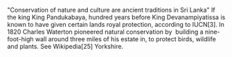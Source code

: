 "Conservation of nature and culture are ancient traditions in Sri Lanka" If the king King Pandukabaya, hundred years before King Devanampiyatissa is known to have given certain lands royal protection, according to IUCN[3]. In 1820 Charles Waterton pioneered natural conservation by  building a nine-foot-high wall around three miles of his estate in, to protect birds, wildlife and plants. See Wikipedia[25] Yorkshire.